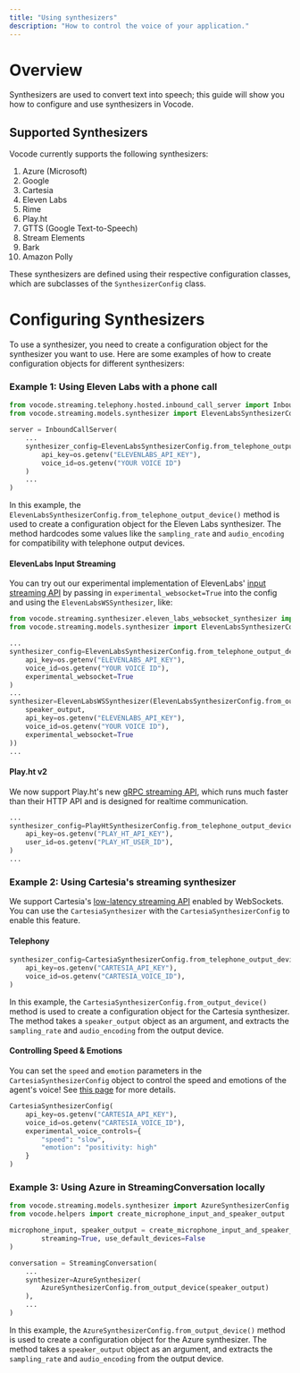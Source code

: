 ```yaml
---
title: "Using synthesizers"
description: "How to control the voice of your application."
---
```


# Overview

Synthesizers are used to convert text into speech; this guide will show you how to configure and use synthesizers in Vocode.

## Supported Synthesizers

Vocode currently supports the following synthesizers:

1. Azure (Microsoft)
2. Google
3. Cartesia
4. Eleven Labs
5. Rime
6. Play.ht
7. GTTS (Google Text-to-Speech)
8. Stream Elements
9. Bark
10. Amazon Polly

These synthesizers are defined using their respective configuration classes, which are subclasses of the `SynthesizerConfig` class.

# Configuring Synthesizers

To use a synthesizer, you need to create a configuration object for the synthesizer you want to use. Here are some examples of how to create configuration objects for different synthesizers:

### Example 1: Using Eleven Labs with a phone call

```python
from vocode.streaming.telephony.hosted.inbound_call_server import InboundCallServer
from vocode.streaming.models.synthesizer import ElevenLabsSynthesizerConfig

server = InboundCallServer(
    ...
    synthesizer_config=ElevenLabsSynthesizerConfig.from_telephone_output_device(
        api_key=os.getenv("ELEVENLABS_API_KEY"),
        voice_id=os.getenv("YOUR VOICE ID")
    )
    ...
)
```

In this example, the `ElevenLabsSynthesizerConfig.from_telephone_output_device()` method is used to create a configuration object for the Eleven Labs synthesizer.
The method hardcodes some values like the `sampling_rate` and `audio_encoding` for compatibility with telephone output devices.

#### ElevenLabs Input Streaming

You can try out our experimental implementation of ElevenLabs' [input streaming API](https://elevenlabs.io/docs/api-reference/websockets) by passing in `experimental_websocket=True` into the config and using the `ElevenLabsWSSynthesizer`, like:

```python
from vocode.streaming.synthesizer.eleven_labs_websocket_synthesizer import ElevenLabsWSSynthesizer
from vocode.streaming.models.synthesizer import ElevenLabsSynthesizerConfig

...
synthesizer_config=ElevenLabsSynthesizerConfig.from_telephone_output_device(
    api_key=os.getenv("ELEVENLABS_API_KEY"),
    voice_id=os.getenv("YOUR VOICE ID"),
    experimental_websocket=True
)
...
synthesizer=ElevenLabsWSSynthesizer(ElevenLabsSynthesizerConfig.from_output_device(
    speaker_output,
    api_key=os.getenv("ELEVENLABS_API_KEY"),
    voice_id=os.getenv("YOUR VOICE ID"),
    experimental_websocket=True
))
...
```

#### Play.ht v2

We now support Play.ht's new [gRPC streaming API](https://docs.play.ht/reference/python-sdk-audio-streaming), which runs much faster than their HTTP API and is designed for realtime communication.

```python
...
synthesizer_config=PlayHtSynthesizerConfig.from_telephone_output_device(
    api_key=os.getenv("PLAY_HT_API_KEY"),
    user_id=os.getenv("PLAY_HT_USER_ID"),
)
...
```

### Example 2: Using Cartesia's streaming synthesizer

We support Cartesia's [low-latency streaming API](https://docs.cartesia.ai/api-reference/endpoints/stream-speech-websocket) enabled by WebSockets. You can use the `CartesiaSynthesizer` with the `CartesiaSynthesizerConfig` to enable this feature.

#### Telephony

```python
synthesizer_config=CartesiaSynthesizerConfig.from_telephone_output_device(
    api_key=os.getenv("CARTESIA_API_KEY"),
    voice_id=os.getenv("CARTESIA_VOICE_ID"),
)
```

In this example, the `CartesiaSynthesizerConfig.from_output_device()` method is used to create a configuration object for the Cartesia synthesizer.
The method takes a `speaker_output` object as an argument, and extracts the `sampling_rate` and `audio_encoding` from the output device.

#### Controlling Speed & Emotions

You can set the `speed` and `emotion` parameters in the `CartesiaSynthesizerConfig` object to control the speed and emotions of the agent's voice! See [this page](https://docs.cartesia.ai/user-guides/voice-control) for more details.

```python
CartesiaSynthesizerConfig(
    api_key=os.getenv("CARTESIA_API_KEY"),
    voice_id=os.getenv("CARTESIA_VOICE_ID"),
    experimental_voice_controls={
        "speed": "slow",
        "emotion": "positivity: high"
    }
)
```

### Example 3: Using Azure in StreamingConversation locally

```python
from vocode.streaming.models.synthesizer import AzureSynthesizerConfig
from vocode.helpers import create_microphone_input_and_speaker_output

microphone_input, speaker_output = create_microphone_input_and_speaker_output(
        streaming=True, use_default_devices=False
)

conversation = StreamingConversation(
    ...
    synthesizer=AzureSynthesizer(
        AzureSynthesizerConfig.from_output_device(speaker_output)
    ),
    ...
)
```

In this example, the `AzureSynthesizerConfig.from_output_device()` method is used to create a configuration object for the Azure synthesizer.
The method takes a `speaker_output` object as an argument, and extracts the `sampling_rate` and `audio_encoding` from the output device.
